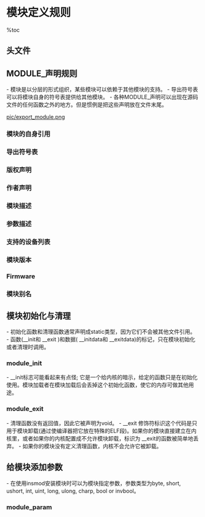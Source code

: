 = 模块定义规则 =

%toc

== 头文件 ==
{{{class="brush:c"
#include <linux/module.h>
#include <linux/moduleparam.h>
#include <linux/init.h>
}}}

== MODULE_声明规则 ==
- 模块是以分层的形式组织，某些模块可以依赖于其他模块的支持。
- 导出符号表可以将模块自身的符号表提供给其他模块。
- 各种MODULE_声明可以出现在源码文件的任何函数之外的地方。但是惯例是把这些声明放在文件末尾。

[[pic/export_module.png]]

=== 模块的自身引用 ===
{{{class="brush:c"
extern struct module __this_module;
#define THIS_MODULE (&__this_module)
#else  /* !MODULE */
#define MODULE_GENERIC_TABLE(gtype,name)
#define THIS_MODULE ((struct module *)0)
#endif
}}}

=== 导出符号表 ===
{{{class="brush:c"
#define EXPORT_SYMBOL(sym)
#define EXPORT_SYMBOL_GPL(sym)
#define EXPORT_SYMBOL_GPL_FUTURE(sym)
#define EXPORT_UNUSED_SYMBOL(sym)
#define EXPORT_UNUSED_SYMBOL_GPL(sym)
}}}

=== 版权声明 ===
{{{class="brush:c"
/*
 * The following license idents are currently accepted as indicating free
 * software modules
 *
 *	"GPL"				[GNU Public License v2 or later]
 *	"GPL v2"			[GNU Public License v2]
 *	"GPL and additional rights"	[GNU Public License v2 rights and more]
 *	"Dual BSD/GPL"			[GNU Public License v2
 *					 or BSD license choice]
 *	"Dual MIT/GPL"			[GNU Public License v2
 *					 or MIT license choice]
 *	"Dual MPL/GPL"			[GNU Public License v2
 *					 or Mozilla license choice]
 *
 * The following other idents are available
 *
 *	"Proprietary"			[Non free products]
 *
 * There are dual licensed components, but when running with Linux it is the
 * GPL that is relevant so this is a non issue. Similarly LGPL linked with GPL
 * is a GPL combined work.
 *
 * This exists for several reasons
 * 1.	So modinfo can show license info for users wanting to vet their setup 
 *	is free
 * 2.	So the community can ignore bug reports including proprietary modules
 * 3.	So vendors can do likewise based on their own policies
 */
#define MODULE_LICENSE(_license) MODULE_INFO(license, _license)
}}}

=== 作者声明 ===
{{{class="brush:c"
/*
 * Author(s), use "Name <email>" or just "Name", for multiple
 * authors use multiple MODULE_AUTHOR() statements/lines.
 */
#define MODULE_AUTHOR(_author) MODULE_INFO(author, _author)
}}}
  
=== 模块描述 ===
{{{class="brush:c"
/* What your module does. */
#define MODULE_DESCRIPTION(_description) MODULE_INFO(description, _description)
}}}

=== 参数描述 ===
{{{class="brush:c"
/* One for each parameter, describing how to use it.  Some files do
   multiple of these per line, so can't just use MODULE_INFO. */
#define MODULE_PARM_DESC(_parm, desc) \
	__MODULE_INFO(parm, _parm, #_parm ":" desc)
}}}

=== 支持的设备列表 ===
{{{class="brush:c"
#define MODULE_DEVICE_TABLE(type,name)		\
  MODULE_GENERIC_TABLE(type##_device,name)
}}}

=== 模块版本 ===
{{{class="brush:c"
/* Version of form [<epoch>:]<version>[-<extra-version>].
   Or for CVS/RCS ID version, everything but the number is stripped.
  <epoch>: A (small) unsigned integer which allows you to start versions
           anew. If not mentioned, it's zero.  eg. "2:1.0" is after
	   "1:2.0".
  <version>: The <version> may contain only alphanumerics and the
           character `.'.  Ordered by numeric sort for numeric parts,
	   ascii sort for ascii parts (as per RPM or DEB algorithm).
  <extraversion>: Like <version>, but inserted for local
           customizations, eg "rh3" or "rusty1".

  Using this automatically adds a checksum of the .c files and the
  local headers in "srcversion".
*/
#define MODULE_VERSION(_version) MODULE_INFO(version, _version)
}}}

=== Firmware ===
{{{class="brush:c"
/* Optional firmware file (or files) needed by the module
 * format is simply firmware file name.  Multiple firmware
 * files require multiple MODULE_FIRMWARE() specifiers */
#define MODULE_FIRMWARE(_firmware) MODULE_INFO(firmware, _firmware)
}}}

=== 模块别名 ===
{{{class="brush:c"
/* For userspace: you can also call me... */
#define MODULE_ALIAS(_alias) MODULE_INFO(alias, _alias)
}}}

== 模块初始化与清理 ==
- 初始化函数和清理函数通常声明成static类型，因为它们不会被其他文件引用。
- 函数(__init和 __exit )和数据( __initdata和 __exitdata)的标记，只在模块初始化或者清理时调用。

=== module_init ===
- __init标志可能看起来有点怪; 它是一个给内核的暗示，给定的函数只是在初始化使用。模块加载者在模块加载后会丢掉这个初始化函数，使它的内存可做其他用途。

{{{class="brush:c"
/**
 * module_init() - driver initialization entry point
 * @x: function to be run at kernel boot time or module insertion
 */
#define module_init(x)	__initcall(x);

// 示例
static int __init init_func(void)
{
    ......
}

module_init(init_func);
}}}

=== module_exit ===
- 清理函数没有返回值，因此它被声明为void。
- __exit 修饰符标识这个代码是只用于模块卸载(通过使编译器把它放在特殊的ELF段)。如果你的模块直接建立在内核里，或者如果你的内核配置成不允许模块卸载，标识为 __exit的函数被简单地丢弃。
- 如果你的模块没有定义清理函数，内核不会允许它被卸载。

{{{class="brush:c"
/**
 * module_exit() - driver exit entry point
 * @x: function to be run when driver is removed
 */
#define module_exit(x)	__exitcall(x);

// 示例
static void __exit cleanup_func(void)
{
    ......
}

module_exit(cleanup_func);
}}}

== 给模块添加参数 ==
- 在使用insmod安装模块时可以为模块指定参数，参数类型为byte, short, ushort, int, uint, long, ulong, charp, bool or invbool。

=== module_param ===
{{{class="brush:c"
#define module_param(name, type, perm)				\
	module_param_named(name, name, type, perm)

// 示例
static char *whom = "world";
static int howmany = 1;
module_param(howmany, int, S_IRUGO);
module_param(whom, charp, S_IRUGO);
}}}
